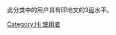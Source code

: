 此分类中的用户具有印地文的3[[Wikipedia:巴別#開始使用巴別語言模板|级]]水平。
{{Commonscat|User hi-3}}

[[Category:Hi_使用者|Category:Hi 使用者]]